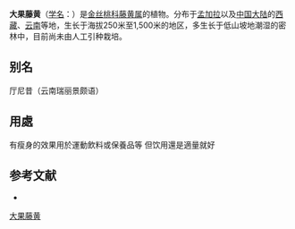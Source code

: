 {{Speciesbox
| name = 大果藤黄
| status = 
| status_system = 
| image =
| genus = Garcinia
| species = pedunculata
| authority = Roxb.
}}

'''大果藤黄'''（[[学名|学名]]：{{lang|la|''Garcinia pedunculata''}}）是[[金丝桃科|金丝桃科]][[藤黄属|藤黄属]]的植物。分布于[[孟加拉|孟加拉]]以及[[中国大陆|中国大陆]]的[[西藏|西藏]]、[[云南|云南]]等地，生长于海拔250米至1,500米的地区，多生长于低山坡地潮湿的密林中，目前尚未由人工引种栽培。

== 别名 ==
厅尼昔（云南瑞丽景颇语）

==用處==
有瘦身的效果用於運動飲料或保養品等
但饮用還是適量就好

== 参考文献 ==
<div class="references-small">
* {{cite web| url =http://www.bioinfo.cn/db05/KmzwSpecies.php?action=view&id=3846| title =大果藤黄| work =《中国高等植物数据库全库》| publisher =中国科学院微生物研究所| author =昆明植物研究所| accessdate =2009-02-24| deadurl =yes| archiveurl =https://web.archive.org/web/20160305053323/http://www.bioinfo.cn/db05/KmzwSpecies.php?action=view&id=3846| archivedate =2016-03-05}}
</div>
{{Taxonbar|from=Q10935878}}

[[Category:藤黄属|大果藤黄]]


{{植物小作品}}